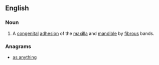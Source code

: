 ==English==

===Noun===
{{en-noun|-}}

# {{context|pathology}} A [[congenital]] [[adhesion]] of the [[maxilla]] and [[mandible]] by [[fibrous]] bands.

===Anagrams===
* [[as anything#English|as anything]]